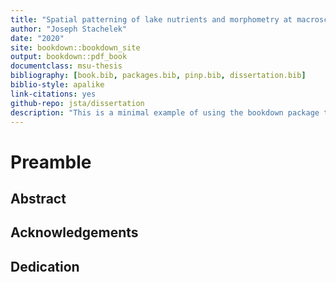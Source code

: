 ```yaml
--- 
title: "Spatial patterning of lake nutrients and morphometry at macroscales: importance of regional factors and aquatic-terrestrial linkages"
author: "Joseph Stachelek"
date: "2020"
site: bookdown::bookdown_site
output: bookdown::pdf_book
documentclass: msu-thesis
bibliography: [book.bib, packages.bib, pinp.bib, dissertation.bib]
biblio-style: apalike
link-citations: yes
github-repo: jsta/dissertation
description: "This is a minimal example of using the bookdown package to write a book. The output format for this example is bookdown::gitbook."
---
```


# Preamble

## Abstract

## Acknowledgements

## Dedication

